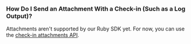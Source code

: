 ### How Do I Send an Attachment With a Check-in (Such as a Log Output)?

Attachments aren't supported by our Ruby SDK yet. For now, you can use the [check-in attachments API](/product/crons/getting-started/http/#check-in-attachment-optional).
